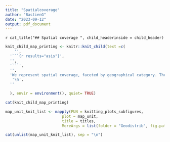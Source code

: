```yaml
---
title: "Spatialcoverage"
author: "BastienG"
date: "2023-09-12"
output: pdf_document
---
```


\clearpage

`r cat_title("## Spatial coverage ", child_headerinside = child_header)`



```r


knit_child_map_printing <- knitr::knit_child(text =c(
    '',
  '```{r results="asis"}', 
  '',
  '```',
  '',
  'We represent spatial coverage, faceted by geographical category. The geographical category depends on the area of the geographic polygon. In this case there are `r number_of_GRIDTYPE` categories which are `r GRIDTYPE`.', 
   '\n',
  ''

  ), envir = environment(), quiet= TRUE)
```

```r

cat(knit_child_map_printing)

```

```r

map_unit_knit_list <- mapply(FUN = knitting_plots_subfigures,
                         plot = map_unit,
                         title = titles,
                         MoreArgs = list(folder = "Geodistrib", fig.pathinside = fig.path))

```


```r

cat(unlist(map_unit_knit_list), sep = "\n")

```
